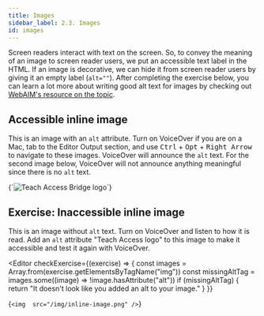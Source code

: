 ```yaml
---
title: Images
sidebar_label: 2.3. Images
id: images
---
```



Screen readers interact with text on the screen. So, to convey the meaning of
an image to screen reader users, we put an accessible text label in the HTML. If an image is decorative, we can hide it from screen reader users by giving it an empty label (`alt=""`). After completing the exercise below, you can learn a lot more about writing good alt text for images by checking out [WebAIM's resource on the
topic](http://webaim.org/techniques/alttext/).

## Accessible inline image

This is an image with an `alt` attribute. Turn on VoiceOver if you are on a Mac, tab
to the Editor Output section, and use <kbd>Ctrl</kbd> + <kbd>Opt</kbd> + <kbd>Right Arrow</kbd>
to navigate to these images. VoiceOver will announce the `alt` text. For the second image below, VoiceOver
will not announce anything meaningful since there is no `alt` text.

<Editor>
  {`<img
  alt='Teach Access Bridge logo'
  src='/img/inline-image.png'
/>`}
</Editor>

## Exercise: Inaccessible inline image

This is an image without `alt` text. Turn on VoiceOver and listen to how it is read. Add an `alt` attribute "Teach Access logo" to this image to make it accessible and test it again with VoiceOver.

<Editor
  checkExercise={(exercise) => {
    const images = Array.from(exercise.getElementsByTagName("img"))
    const missingAltTag = images.some((image) => !image.hasAttribute("alt"))
    if (missingAltTag) {
      return "It doesn't look like you added an alt to your image."
    }
  }}
>
  {`<img 
  src="/img/inline-image.png"
/>`}
</Editor>
